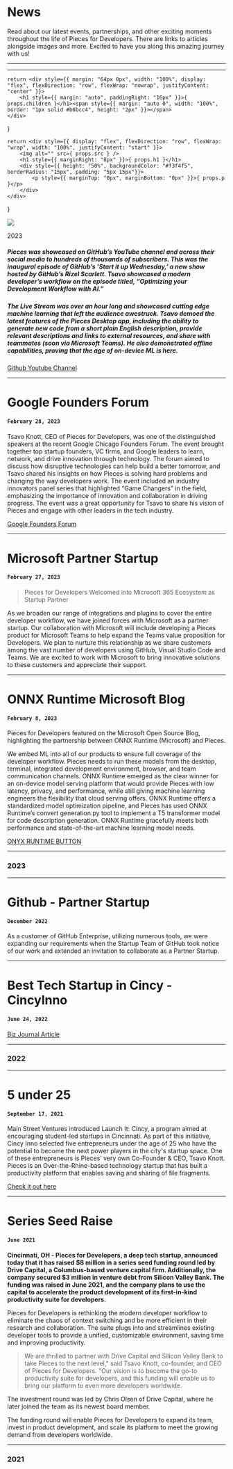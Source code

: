 # News
Read about our latest events, partnerships, and other exciting moments throughout the life of Pieces for Developers. There are links to articles alongside images and more. Excited to have you along this amazing journey with us!

---
---

    return <div style={{ margin: "64px 0px", width: "100%", display: "flex", flexDirection: "row", flexWrap: "nowrap", justifyContent: "center" }}>
        <h1 style={{ margin: "auto", paddingRight: "16px" }}>{ props.children }</h1><span style={{ margin: "auto 0", width: "100%", border: "1px solid #b8bcc4", height: "2px" }}></span>
    </div>
}

    return <div style={{ display: "flex", flexDirection: "row", flexWrap: "wrap", width: "100%", justifyContent: "start" }}>
        <img alt="" src={ props.src } />
        <h1 style={{ marginRight: "8px" }}>{ props.h1 }</h1>
        <div style={{ height: "50%", backgroundColor: "#f3f4f5", borderRadius: "15px", padding: "5px 15px"}}>
            <p style={{ marginTop: "0px", marginBottom: "0px" }}>{ props.p }</p>
        </div>
    </div>
}

![](/assets/robots_billboard.png)

<DateDivider>2023</DateDivider>

<EventHeader p="April 5, 2023" h1="GitHub Showcase on Youtube"></EventHeader>

##### Pieces was showcased on GitHub’s YouTube channel and across their social media to hundreds of thousands of subscribers. This was the inaugural episode of GitHub’s ‘Start it up Wednesday,’ a new show hosted by GitHub’s Rizel Scarlett. Tsavo showcased a modern developer’s workflow on the episode titled, “Optimizing your Development Workflow with AI.”

##### The Live Stream was over an hour long and showcased cutting edge machine learning that left the audience awestruck. Tsavo demoed the latest features of the Pieces Desktop app, including the ability to generate new code from a short plain English description, provide relevant descriptions and links to external resources, and share with teammates (soon via Microsoft Teams). He also demonstrated offline capabilities, proving that the age of on-device ML is here.

<a href="https://www.youtube.com/watch?v=3VCPqik3QmE">Github Youtube Channel</a>

---

# Google Founders Forum
#### ```February 28, 2023```

Tsavo Knott, CEO of Pieces for Developers, was one of the distinguished speakers at the recent Google Chicago Founders Forum. The event brought together top startup founders, VC firms, and Google leaders to learn, network, and drive innovation through technology. The forum aimed to discuss how disruptive technologies can help build a better tomorrow, and Tsavo shared his insights on how Pieces is solving hard problems and changing the way developers work. The event included an industry innovators panel series that highlighted “Game Changers” in the field, emphasizing the importance of innovation and collaboration in driving progress. The event was a great opportunity for Tsavo to share his vision of Pieces and engage with other leaders in the tech industry.

<a href="https://rsvp.withgoogle.com/events/google-founders-forum">Google Founders Forum </a>

---

# Microsoft Partner Startup
#### ```February 27, 2023```

> Pieces for Developers Welcomed into Microsoft 365 Ecosystem as Startup Partner

As we broaden our range of integrations and plugins to cover the entire developer workflow, we have joined forces with Microsoft as a partner startup. Our collaboration with Microsoft will include developing a Pieces product for Microsoft Teams to help expand the Teams value proposition for Developers. We plan to nurture this relationship as we share customers among the vast number of developers using GitHub, Visual Studio Code and Teams. We are excited to work with Microsoft to bring innovative solutions to these customers and appreciate their support.

---

# ONNX Runtime Microsoft Blog
#### ```February 8, 2023```

Pieces for Developers featured on the Microsoft Open Source Blog, highlighting the partnership between ONNX Runtime (Microsoft) and Pieces.

We embed ML into all of our products to ensure full coverage of the developer workflow. Pieces needs to run these models from the desktop, terminal, integrated development environment, browser, and team communication channels. ONNX Runtime emerged as the clear winner for an on-device model serving platform that would provide Pieces with low latency, privacy, and performance, while still giving machine learning engineers the flexibility that cloud serving offers. ONNX Runtime offers a standardized model optimization pipeline, and Pieces has used ONNX Runtime’s convert generation.py tool to implement a T5 transformer model for code description generation. ONNX Runtime gracefully meets both performance and state-of-the-art machine learning model needs.

<a href="https://cloudblogs.microsoft.com/opensource/2023/02/08/performant-on-device-inferencing-with-onnx-runtime/">ONYX RUNTIME BUTTON</a>

---

### 2023

---

# Github - Partner Startup
#### ```December 2022```
As a customer of GitHub Enterprise, utilizing numerous tools, we were expanding our requirements when the Startup Team of GitHub took notice of our work and extended an invitation to collaborate as a Partner Startup.

---

# Best Tech Startup in Cincy - CincyInno
#### ```June 24, 2022```

<a href="https://www.bizjournals.com/cincinnati/inno/stories/awards/2022/06/24/inno-fire-winners.html">Biz Journal Article</a>

---

### 2022

---

# 5 under 25
#### ```September 17, 2021```

Main Street Ventures introduced Launch It: Cincy, a program aimed at encouraging student-led startups in Cincinnati. As part of this initiative, Cincy Inno selected five entrepreneurs under the age of 25 who have the potential to become the next power players in the city's startup space. One of these entrepreneurs is Pieces’ very own Co-Founder & CEO, Tsavo Knott. Pieces is an Over-the-Rhine-based technology startup that has built a productivity platform that enables saving and sharing of file fragments.

<a href="https://www.bizjournals.com/cincinnati/inno/stories/news/2021/09/17/five-innovators-to-watch.html">Check it out here</a>

---

# Series Seed Raise
#### ```June 2021```

**Cincinnati, OH - Pieces for Developers, a deep tech startup, announced today that it has raised $8 million in a series seed funding round led by Drive Capital, a Columbus-based venture capital firm. Additionally, the company secured $3 million in venture debt from Silicon Valley Bank. The funding was raised in June 2021, and the company plans to use the capital to accelerate the product development of its first-in-kind productivity suite for developers.**

Pieces for Developers is rethinking the modern developer workflow to eliminate the chaos of context switching and be more efficient in their research and collaboration. The suite plugs into and streamlines existing developer tools to provide a unified, customizable environment, saving time and improving productivity.

> We are thrilled to partner with Drive Capital and Silicon Valley Bank to take Pieces to the next level," said Tsavo Knott, co-founder, and CEO of Pieces for Developers. "Our vision is to become the go-to productivity suite for developers, and this funding will enable us to bring our platform to even more developers worldwide.

The investment round was led by Chris Olsen of Drive Capital, where he later  joined the team as its newest board member.

The funding round will enable Pieces for Developers to expand its team, invest in product development, and scale its platform to meet the growing demand from developers worldwide.

---

### 2021
